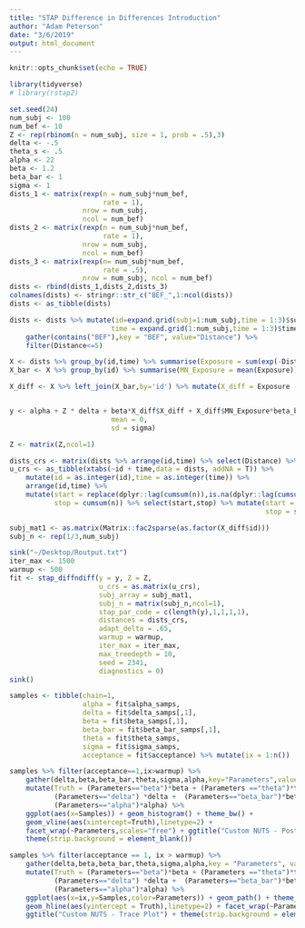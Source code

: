 ```yaml
---
title: "STAP Difference in Differences Introduction"
author: "Adam Peterson"
date: "3/6/2019"
output: html_document
---
```


```r
knitr::opts_chunk$set(echo = TRUE)
```

```r
library(tidyverse)
# library(rstap2)
```


```r
set.seed(24)
num_subj <- 100
num_bef <- 10
Z <- rep(rbinom(n = num_subj, size = 1, prob = .5),3)
delta <- -.5
theta_s <- .5
alpha <- 22
beta <- 1.2
beta_bar <- 1
sigma <- 1
dists_1 <- matrix(rexp(n = num_subj*num_bef,
                       rate = 1),
                  nrow = num_subj,
                  ncol = num_bef)
dists_2 <- matrix(rexp(n = num_subj*num_bef,
                       rate = 1),
                  nrow = num_subj,
                  ncol = num_bef)
dists_3 <- matrix(rexp(n= num_subj*num_bef,
                       rate = .5),
                  nrow = num_subj, ncol = num_bef)
dists <- rbind(dists_1,dists_2,dists_3)
colnames(dists) <- stringr::str_c("BEF_",1:ncol(dists))
dists <- as_tibble(dists)

dists <- dists %>% mutate(id=expand.grid(subj=1:num_subj,time = 1:3)$subj,
                         time = expand.grid(1:num_subj,time = 1:3)$time) %>%
    gather(contains("BEF"),key = "BEF", value="Distance") %>% 
    filter(Distance<=5)

X <- dists %>% group_by(id,time) %>% summarise(Exposure = sum(exp(-Distance/theta_s)))
X_bar <- X %>% group_by(id) %>% summarise(MN_Exposure = mean(Exposure))

X_diff <- X %>% left_join(X_bar,by='id') %>% mutate(X_diff = Exposure - MN_Exposure)


y <- alpha + Z * delta + beta*X_diff$X_diff + X_diff$MN_Exposure*beta_bar +  rnorm(n = num_subj*3,
                         mean = 0,
                         sd = sigma)

Z <- matrix(Z,ncol=1)
```



```r
dists_crs <- matrix(dists %>% arrange(id,time) %>% select(Distance) %>% pull(),nrow=1)
u_crs <- as_tibble(xtabs(~id + time,data = dists, addNA = T)) %>% 
    mutate(id = as.integer(id),time = as.integer(time)) %>% 
    arrange(id,time) %>% 
    mutate(start = replace(dplyr::lag(cumsum(n)),is.na(dplyr::lag(cumsum(n))),0)+1,
           stop = cumsum(n)) %>% select(start,stop) %>% mutate(start = start - 1,
                                                               stop = stop - 1)

subj_mat1 <- as.matrix(Matrix::fac2sparse(as.factor(X_diff$id)))
subj_n <- rep(1/3,num_subj)
```


```r
sink("~/Desktop/Routput.txt")
iter_max <- 1500
warmup <- 500
fit <- stap_diffndiff(y = y, Z = Z,
                      u_crs = as.matrix(u_crs),
                      subj_array = subj_mat1,
                      subj_n = matrix(subj_n,ncol=1),
                      stap_par_code = c(length(y),1,1,1,1),
                      distances = dists_crs,
                      adapt_delta = .65,
                      warmup = warmup, 
                      iter_max = iter_max,
                      max_treedepth = 10,
                      seed = 2341,
                      diagnostics = 0)
sink()
```


```r
samples <- tibble(chain=1,
                  alpha = fit$alpha_samps,
                  delta = fit$delta_samps[,1],
                  beta = fit$beta_samps[,1],
                  beta_bar = fit$beta_bar_samps[,1],
                  theta = fit$theta_samps,
                  sigma = fit$sigma_samps,
                  acceptance = fit$acceptance) %>% mutate(ix = 1:n())

samples %>% filter(acceptance==1,ix>warmup) %>% 
    gather(delta,beta,beta_bar,theta,sigma,alpha,key="Parameters",value="Samples") %>% 
    mutate(Truth = (Parameters=="beta")*beta + (Parameters =="theta")*theta_s + (Parameters=="sigma")*sigma + 
           (Parameters=="delta") *delta +  (Parameters=="beta_bar")*beta_bar + 
           (Parameters=="alpha")*alpha) %>% 
    ggplot(aes(x=Samples)) + geom_histogram() + theme_bw() + 
    geom_vline(aes(xintercept=Truth),linetype=2) +
    facet_wrap(~Parameters,scales="free") + ggtitle("Custom NUTS - Posterior Samples") + 
    theme(strip.background = element_blank())
```


```r
samples %>% filter(acceptance == 1, ix > warmup) %>% 
    gather(delta,beta,beta_bar,theta,sigma,alpha,key = "Parameters", value = "Samples") %>% 
    mutate(Truth = (Parameters=="beta")*beta + (Parameters =="theta")*theta_s + (Parameters=="sigma")*sigma + 
           (Parameters=="delta") *delta +  (Parameters=="beta_bar")*beta_bar + 
           (Parameters=="alpha")*alpha) %>%
    ggplot(aes(x=ix,y=Samples,color=Parameters)) + geom_path() + theme_bw() + 
    geom_hline(aes(yintercept = Truth),linetype=2) + facet_wrap(~Parameters,scales="free") + 
    ggtitle("Custom NUTS - Trace Plot") + theme(strip.background = element_blank())
```
